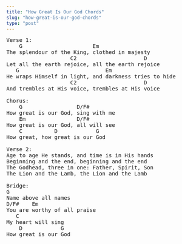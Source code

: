 ```yaml
---
title: "How Great Is Our God Chords"
slug: "how-great-is-our-god-chords"
type: "post"
---
```


<pre>Verse 1: 
    G                      Em
The splendour of the King, clothed in majesty
                    C2                     D
Let all the earth rejoice, all the earth rejoice
   G                           Em
He wraps Himself in light, and darkness tries to hide
                    C2                     D
And trembles at His voice, trembles at His voice

Chorus:
    G                 D/F#
How great is our God, sing with me
    Em                D/F# 
How great is our God, all will see
    C          D            G
How great, how great is our God

Verse 2:
Age to age He stands, and time is in His hands
Beginning and the end, beginning and the end
The Godhead, three in one: Father, Spirit, Son
The Lion and the Lamb, the Lion and the Lamb

Bridge:
G            
Name above all names
D/F#    Em
You are worthy of all praise
   C
My heart will sing
    D            G
How great is our God
</pre>